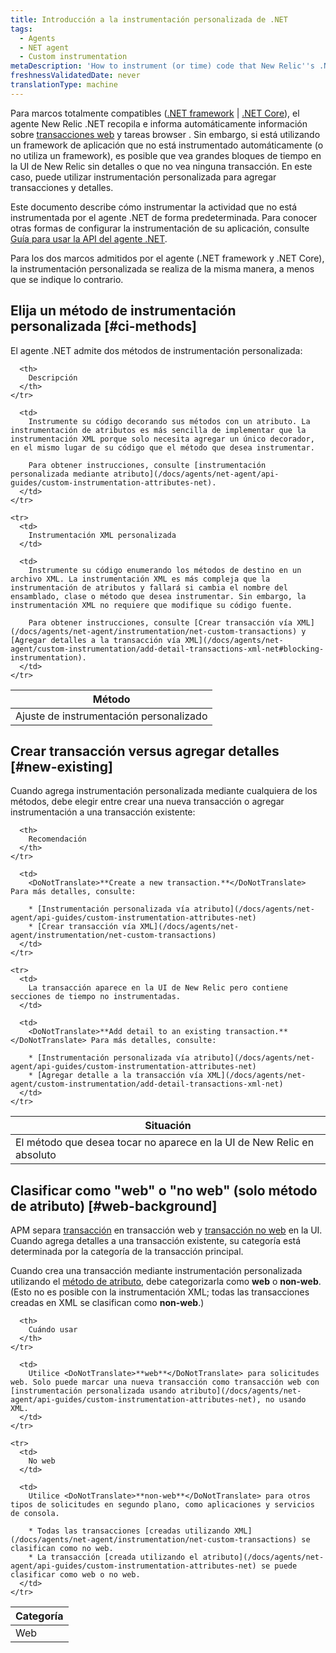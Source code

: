 ```yaml
---
title: Introducción a la instrumentación personalizada de .NET
tags:
  - Agents
  - NET agent
  - Custom instrumentation
metaDescription: 'How to instrument (or time) code that New Relic''s .NET agent does not instrument by default, and how to choose between the two methods.'
freshnessValidatedDate: never
translationType: machine
---
```


Para marcos totalmente compatibles ([.NET framework](/docs/agents/net-agent/getting-started/compatibility-requirements-net-framework-agent) \| [.NET Core](/docs/agents/net-agent/getting-started/compatibility-requirements-net-core-agent)), el agente New Relic .NET recopila e informa automáticamente información sobre [transacciones web](/docs/apm/transactions/intro-transactions/transactions-new-relic-apm) y tareas browser . Sin embargo, si está utilizando un framework de aplicación que no está instrumentado automáticamente (o no utiliza un framework), es posible que vea grandes bloques de tiempo en la UI de New Relic sin detalles o que no vea ninguna transacción. En este caso, puede utilizar instrumentación personalizada para agregar transacciones y detalles.

Este documento describe cómo instrumentar la actividad que no está instrumentada por el agente .NET de forma predeterminada. Para conocer otras formas de configurar la instrumentación de su aplicación, consulte [Guía para usar la API del agente .NET](/docs/agents/net-agent/api-guides/guide-using-net-agent-api).

<Callout variant="important">
  Para los dos marcos admitidos por el agente (.NET framework y .NET Core), la instrumentación personalizada se realiza de la misma manera, a menos que se indique lo contrario.
</Callout>

## Elija un método de instrumentación personalizada [#ci-methods]

El agente .NET admite dos métodos de instrumentación personalizada:

<table>
  <thead>
    <tr>
      <th style={{ width: "250px" }}>
        Método
      </th>

      <th>
        Descripción
      </th>
    </tr>
  </thead>

  <tbody>
    <tr>
      <td>
        Ajuste de instrumentación personalizado
      </td>

      <td>
        Instrumente su código decorando sus métodos con un atributo. La instrumentación de atributos es más sencilla de implementar que la instrumentación XML porque solo necesita agregar un único decorador, en el mismo lugar de su código que el método que desea instrumentar.

        Para obtener instrucciones, consulte [instrumentación personalizada mediante atributo](/docs/agents/net-agent/api-guides/custom-instrumentation-attributes-net).
      </td>
    </tr>

    <tr>
      <td>
        Instrumentación XML personalizada
      </td>

      <td>
        Instrumente su código enumerando los métodos de destino en un archivo XML. La instrumentación XML es más compleja que la instrumentación de atributos y fallará si cambia el nombre del ensamblado, clase o método que desea instrumentar. Sin embargo, la instrumentación XML no requiere que modifique su código fuente.

        Para obtener instrucciones, consulte [Crear transacción vía XML](/docs/agents/net-agent/instrumentation/net-custom-transactions) y [Agregar detalles a la transacción vía XML](/docs/agents/net-agent/custom-instrumentation/add-detail-transactions-xml-net#blocking-instrumentation).
      </td>
    </tr>
  </tbody>
</table>

## Crear transacción versus agregar detalles [#new-existing]

Cuando agrega instrumentación personalizada mediante cualquiera de los métodos, debe elegir entre crear una nueva transacción o agregar instrumentación a una transacción existente:

<table>
  <thead>
    <tr>
      <th style={{ width: "300px" }}>
        Situación
      </th>

      <th>
        Recomendación
      </th>
    </tr>
  </thead>

  <tbody>
    <tr>
      <td>
        El método que desea tocar no aparece en la UI de New Relic en absoluto
      </td>

      <td>
        <DoNotTranslate>**Create a new transaction.**</DoNotTranslate> Para más detalles, consulte:

        * [Instrumentación personalizada vía atributo](/docs/agents/net-agent/api-guides/custom-instrumentation-attributes-net)
        * [Crear transacción vía XML](/docs/agents/net-agent/instrumentation/net-custom-transactions)
      </td>
    </tr>

    <tr>
      <td>
        La transacción aparece en la UI de New Relic pero contiene secciones de tiempo no instrumentadas.
      </td>

      <td>
        <DoNotTranslate>**Add detail to an existing transaction.**</DoNotTranslate> Para más detalles, consulte:

        * [Instrumentación personalizada vía atributo](/docs/agents/net-agent/api-guides/custom-instrumentation-attributes-net)
        * [Agregar detalle a la transacción vía XML](/docs/agents/net-agent/custom-instrumentation/add-detail-transactions-xml-net)
      </td>
    </tr>
  </tbody>
</table>

## Clasificar como "web" o "no web" (solo método de atributo) [#web-background]

APM separa [transacción](/docs/apm/transactions/intro-transactions/transactions-new-relic-apm) en transacción web y [transacción no web](/docs/apm/transactions/intro-transactions/monitor-background-processes-other-non-web-transactions) en la UI. Cuando agrega detalles a una transacción existente, su categoría está determinada por la categoría de la transacción principal.

Cuando crea una transacción mediante instrumentación personalizada utilizando el [método de atributo](#ci-methods), debe categorizarla como <DoNotTranslate>**web**</DoNotTranslate> o <DoNotTranslate>**non-web**</DoNotTranslate>. (Esto no es posible con la instrumentación XML; todas las transacciones creadas en XML se clasifican como <DoNotTranslate>**non-web**</DoNotTranslate>.)

<table>
  <thead>
    <tr>
      <th style={{ width: "150px" }}>
        Categoría
      </th>

      <th>
        Cuándo usar
      </th>
    </tr>
  </thead>

  <tbody>
    <tr>
      <td>
        Web
      </td>

      <td>
        Utilice <DoNotTranslate>**web**</DoNotTranslate> para solicitudes web. Solo puede marcar una nueva transacción como transacción web con [instrumentación personalizada usando atributo](/docs/agents/net-agent/api-guides/custom-instrumentation-attributes-net), no usando XML.
      </td>
    </tr>

    <tr>
      <td>
        No web
      </td>

      <td>
        Utilice <DoNotTranslate>**non-web**</DoNotTranslate> para otros tipos de solicitudes en segundo plano, como aplicaciones y servicios de consola.

        * Todas las transacciones [creadas utilizando XML](/docs/agents/net-agent/instrumentation/net-custom-transactions) se clasifican como no web.
        * La transacción [creada utilizando el atributo](/docs/agents/net-agent/api-guides/custom-instrumentation-attributes-net) se puede clasificar como web o no web.
      </td>
    </tr>
  </tbody>
</table>